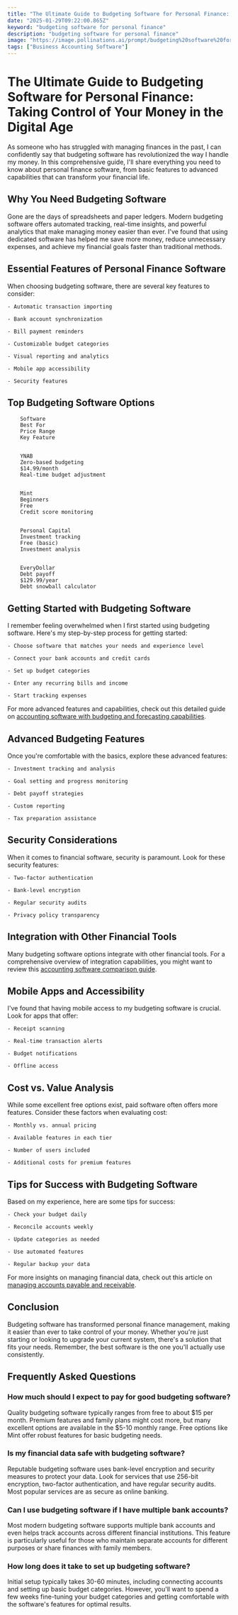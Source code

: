 ```yaml
---
title: "The Ultimate Guide to Budgeting Software for Personal Finance: Taking Control of Your Money in the Digital Age"
date: "2025-01-29T09:22:00.865Z"
keyword: "budgeting software for personal finance"
description: "budgeting software for personal finance"
image: "https://image.pollinations.ai/prompt/budgeting%20software%20for%20personal%20finance%2C%20realistic%20photo%2C%20high%20quality%2C%204k?width=1024&height=1024&nologo=true"
tags: ["Business Accounting Software"]
---
```


# The Ultimate Guide to Budgeting Software for Personal Finance: Taking Control of Your Money in the Digital Age


As someone who has struggled with managing finances in the past, I can confidently say that budgeting software has revolutionized the way I handle my money. In this comprehensive guide, I'll share everything you need to know about personal finance software, from basic features to advanced capabilities that can transform your financial life.



## Why You Need Budgeting Software


Gone are the days of spreadsheets and paper ledgers. Modern budgeting software offers automated tracking, real-time insights, and powerful analytics that make managing money easier than ever. I've found that using dedicated software has helped me save more money, reduce unnecessary expenses, and achieve my financial goals faster than traditional methods.



## Essential Features of Personal Finance Software


When choosing budgeting software, there are several key features to consider:




    - Automatic transaction importing

    - Bank account synchronization

    - Bill payment reminders

    - Customizable budget categories

    - Visual reporting and analytics

    - Mobile app accessibility

    - Security features



## Top Budgeting Software Options



    
        Software
        Best For
        Price Range
        Key Feature
    
    
        YNAB
        Zero-based budgeting
        $14.99/month
        Real-time budget adjustment
    
    
        Mint
        Beginners
        Free
        Credit score monitoring
    
    
        Personal Capital
        Investment tracking
        Free (basic)
        Investment analysis
    
    
        EveryDollar
        Debt payoff
        $129.99/year
        Debt snowball calculator
    




## Getting Started with Budgeting Software


I remember feeling overwhelmed when I first started using budgeting software. Here's my step-by-step process for getting started:




    - Choose software that matches your needs and experience level

    - Connect your bank accounts and credit cards

    - Set up budget categories

    - Enter any recurring bills and income

    - Start tracking expenses



For more advanced features and capabilities, check out this detailed guide on [accounting software with budgeting and forecasting capabilities](https://productivityprospect.com/blog/accounting-software-with-budgeting-and-forecasting-capabilities/).



## Advanced Budgeting Features


Once you're comfortable with the basics, explore these advanced features:




    - Investment tracking and analysis

    - Goal setting and progress monitoring

    - Debt payoff strategies

    - Custom reporting

    - Tax preparation assistance



## Security Considerations


When it comes to financial software, security is paramount. Look for these security features:




    - Two-factor authentication

    - Bank-level encryption

    - Regular security audits

    - Privacy policy transparency



## Integration with Other Financial Tools


Many budgeting software options integrate with other financial tools. For a comprehensive overview of integration capabilities, you might want to review this [accounting software comparison guide](https://productivityprospect.com/blog/accounting-software-comparison-for-small-business/).



## Mobile Apps and Accessibility


I've found that having mobile access to my budgeting software is crucial. Look for apps that offer:




    - Receipt scanning

    - Real-time transaction alerts

    - Budget notifications

    - Offline access



## Cost vs. Value Analysis


While some excellent free options exist, paid software often offers more features. Consider these factors when evaluating cost:




    - Monthly vs. annual pricing

    - Available features in each tier

    - Number of users included

    - Additional costs for premium features



## Tips for Success with Budgeting Software


Based on my experience, here are some tips for success:




    - Check your budget daily

    - Reconcile accounts weekly

    - Update categories as needed

    - Use automated features

    - Regular backup your data



For more insights on managing financial data, check out this article on [managing accounts payable and receivable](https://productivityprospect.com/blog/accounting-software-for-managing-accounts-payable-and-receivable/).



## Conclusion


Budgeting software has transformed personal finance management, making it easier than ever to take control of your money. Whether you're just starting or looking to upgrade your current system, there's a solution that fits your needs. Remember, the best software is the one you'll actually use consistently.



## Frequently Asked Questions


### How much should I expect to pay for good budgeting software?

Quality budgeting software typically ranges from free to about $15 per month. Premium features and family plans might cost more, but many excellent options are available in the $5-10 monthly range. Free options like Mint offer robust features for basic budgeting needs.



### Is my financial data safe with budgeting software?

Reputable budgeting software uses bank-level encryption and security measures to protect your data. Look for services that use 256-bit encryption, two-factor authentication, and have regular security audits. Most popular services are as secure as online banking.



### Can I use budgeting software if I have multiple bank accounts?

Most modern budgeting software supports multiple bank accounts and even helps track accounts across different financial institutions. This feature is particularly useful for those who maintain separate accounts for different purposes or share finances with family members.



### How long does it take to set up budgeting software?

Initial setup typically takes 30-60 minutes, including connecting accounts and setting up basic budget categories. However, you'll want to spend a few weeks fine-tuning your budget categories and getting comfortable with the software's features for optimal results.

